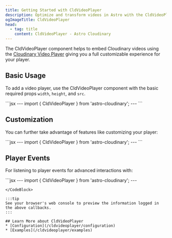 ```yaml
---
title: Getting Started with CldVideoPlayer
description: Optimize and transform videos in Astro with the CldVideoPlayer component.
ogImageTitle: CldVideoPlayer
head:
  - tag: title
    content: CldVideoPlayer - Astro Cloudinary
---
```



The CldVideoPlayer component helps to embed Cloudinary videos using
the [Cloudinary Video Player](https://cloudinary.com/documentation/cloudinary_video_player) giving
you a full customizable experience for your player.

## Basic Usage

To add a video player, use the CldVideoPlayer component with the basic required props
`width`, `height`, and `src`.

<HeaderImage>
  <CldVideoPlayer
    src="samples/sea-turtle"
    width="1920"
    height="1080"
  />
</HeaderImage>

<CodeBlock>
```jsx
---
import { CldVideoPlayer } from 'astro-cloudinary';
---
<CldVideoPlayer
  src="<Public ID>"
  width="<Width>"
  height="<Height>"
/>
```
</CodeBlock>

## Customization

You can further take advantage of features like customizing your player:

<HeaderImage>
  <CldVideoPlayer
    src="samples/sea-turtle"
    width="1920"
    height="1080"
    colors={{
      accent: '#ff0000',
      base: '#00ff00',
      text: '#0000ff'
    }}
    fontFace="Source Serif Pro"
  />
</HeaderImage>

<CodeBlock>
```jsx
---
import { CldVideoPlayer } from 'astro-cloudinary';
---
<CldVideoPlayer
  src="<Public ID>"
  width="<Width>"
  height="<Height>"
  colors={{
    accent: '#ff0000',
    base: '#00ff00',
    text: '#0000ff'
  }}
  fontFace="Source Serif Pro"
/>
```
</CodeBlock>

## Player Events

For listening to player events for advanced interactions with:

<HeaderImage>
  <DemoVideoPlayerEvents
    src="samples/sea-turtle"
    width="1920"
    height="1080"
  />
</HeaderImage>

<CodeBlock>
```jsx
---
import { CldVideoPlayer } from 'astro-cloudinary';
---
<CldVideoPlayer
  id="video-player-events"
  src="<Public ID>"
  width="<Width>"
  height="<Height>"
/>

<script>
const videoPlayer = document.querySelector(`#video-player-events`);

if ( videoPlayer ) {
  videoPlayer.addEventListener('cldvideoplayer:loadedmetadata', ((e: CustomEvent<{ detail: {} }>) => {
    console.log('cldvideoplayer:loadedmetadata', e.detail)
  }) as EventListener);

  videoPlayer.addEventListener('cldvideoplayer:play', ((e: CustomEvent<{ detail: {} }>) => {
    console.log('cldvideoplayer:play', e.detail)
  }) as EventListener);

  videoPlayer.addEventListener('cldvideoplayer:pause', ((e: CustomEvent<{ detail: {} }>) => {
    console.log('cldvideoplayer:pause', e.detail)
  }) as EventListener);
};
</script>
```
</CodeBlock>

:::tip
See your browser's web console to preview the information logged in the above callbacks.
:::

## Learn More about CldVideoPlayer
* [Configuration](/cldvideoplayer/configuration)
* [Examples](/cldvideoplayer/examples)
